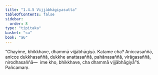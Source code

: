 ```yaml
---
title: "1.4.5 Vijjābhāgiyasutta"
tableOfContents: false
sidebar:
  order: 8
type: "tipitaka"
basket: "su"
book: "a6"
---
```



<DynamicBreadcrumb />

<Division number="35" book="a6" bookNo="16" page="294">

<Paragraph number="237" book="a6">
“Chayime, bhikkhave, dhammā vijjābhāgiyā. Katame cha? Aniccasaññā, anicce dukkhasaññā, dukkhe anattasaññā, pahānasaññā, virāgasaññā, nirodhasaññā—  ime kho, bhikkhave, cha dhammā vijjābhāgiyā”ti.

</Paragraph>
</Division>

<Paragraph number="238" type="center" book="a6">
Pañcamaṃ.
</Paragraph>